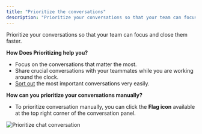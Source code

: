 ```yaml
---
title: "Prioritize the conversations"
description: "Prioritize your conversations so that your team can focus and close them faster...."
---
```


Prioritize your conversations so that your team can focus and close them faster.

**How Does Prioritizing help you?**

*   Focus on the conversations that matter the most.
*   Share crucial conversations with your teammates while you are working around the clock.
*   [Sort out](https://support.salesmate.io/hc/en-us/articles/360058450272) the most important conversations very easily.

**How can you prioritize your conversations manually?**

*   To prioritize conversation manually, you can click the **Flag icon** available at the top right corner of the conversation panel.

<img src="images/021-prioritize-chat-conversation-50786460705689.png" alt="Prioritize chat conversation" />